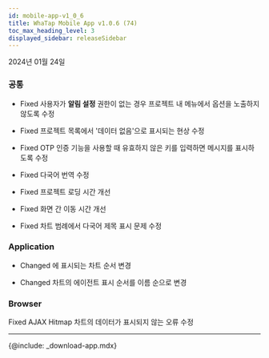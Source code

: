 ```yaml
---
id: mobile-app-v1_0_6
title: WhaTap Mobile App v1.0.6 (74)
toc_max_heading_level: 3
displayed_sidebar: releaseSidebar
---
```


2024년 01월 24일

### 공통

* <Status>Fixed</Status> 사용자가 <b>알림 설정</b> 권한이 없는 경우 프로젝트 내 <Appname sid="setting" className="uitext" /> 메뉴에서 <Appname sid="alert_settins" className="uitext" /> 옵션을 노출하지 않도록 수정

* <Status>Fixed</Status> 프로젝트 목록에서 '데이터 없음'으로 표시되는 현상 수정

* <Status>Fixed</Status> OTP 인증 기능을 사용할 때 유효하지 않은 키를 입력하면 메시지를 표시하도록 수정

* <Status>Fixed</Status> 다국어 번역 수정

* <Status>Fixed</Status> 프로젝트 로딩 시간 개선

* <Status>Fixed</Status> 화면 간 이동 시간 개선

* <Status>Fixed</Status> 차트 범례에서 다국어 제목 표시 문제 수정


### Application

* <Status>Changed</Status> <Appname sid="dashboard" className="uitext" />에 표시되는 차트 순서 변경

* <Status>Changed</Status> <Appname sid="active_transaction" className="uitext" /> 차트의 에이전트 표시 순서를 이름 순으로 변경


### Browser

<Status>Fixed</Status> <span class="uitext">AJAX Hitmap</span> 차트의 데이터가 표시되지 않는 오류 수정

---

{@include: _download-app.mdx}